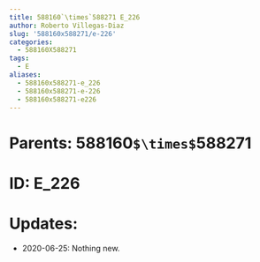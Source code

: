 ```yaml
---
title: 588160`\times`588271 E_226
author: Roberto Villegas-Diaz
slug: '588160x588271/e-226'
categories:
  - 588160X588271
tags:
  - E
aliases:
  - 588160x588271-e_226
  - 588160x588271-e-226
  - 588160x588271-e226
---
```


# **Parents**: 588160`$\times$`588271
# **ID**: E_226
# **Updates**: 
 - 2020-06-25: Nothing new.
